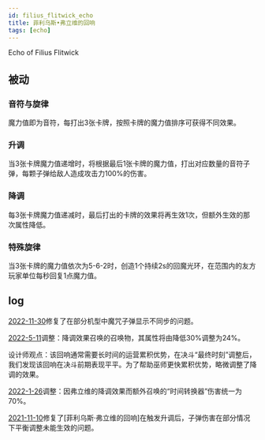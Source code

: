 ```yaml
---
id: filius_flitwick_echo
title: 菲利乌斯•弗立维的回响
tags: [echo]
---
```


Echo of Filius Flitwick

<!--truncate-->

## 被动

### 音符与旋律

魔力值即为音符，每打出3张卡牌，按照卡牌的魔力值排序可获得不同效果。

### 升调

当3张卡牌魔力值递增时，将根据最后1张卡牌的魔力值，打出对应数量的音符子弹，每颗子弹给敌人造成攻击力100%的伤害。

### 降调

每3张卡牌魔力值递减时，最后打出的卡牌的效果将再生效1次，但额外生效的那次属性降低。

### 特殊旋律

当3张卡牌的魔力值依次为5-6-2时，创造1个持续2s的回魔光环，在范围内的友方玩家单位每秒回复1点魔力值。


## log

[2022-11-30](/blog/221130-update-annc#fix)修复了在部分机型中魔咒子弹显示不同步的问题。

[2022-5-11](/blog/220511-update-annc#adjustment)调整：降调效果召唤的召唤物，其属性将由降低30%调整为24%。

设计师观点：该回响通常需要长时间的运营累积优势，在决斗“最终时刻”调整后，我们发现该回响在决斗前期表现平平。为了帮助巫师更快累积优势，略微调整了降调的效果。

[2022-1-26](/blog/220126-update-annc#adjustment)调整：因弗立维的降调效果而额外召唤的“时间转换器”伤害统一为70%。

[2021-11-10](/blog/211110-update-annc#fix)修复了[菲利乌斯·弗立维的回响]在触发升调后，子弹伤害在部分情况下平衡调整未能生效的问题。


